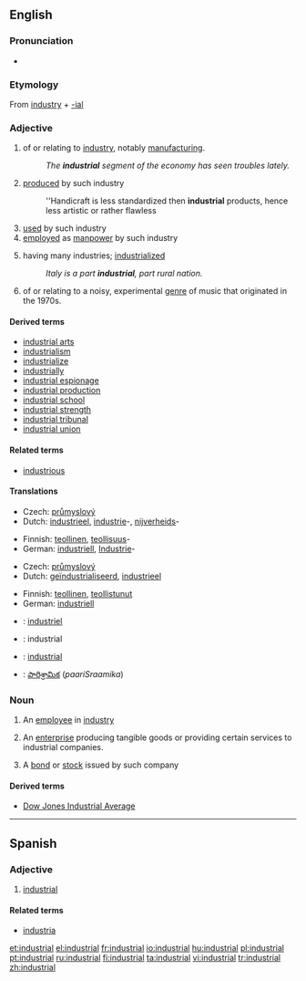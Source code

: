 ==English==

===Pronunciation===
* {{audio|en-us-industrial.ogg|Audio (US)}}

===Etymology===
From [[industry]] + [[-ial]]

===Adjective===
{{en-adj}}

# of or relating to [[industry]], notably [[manufacturing]].
#: ''The '''industrial''' segment of the economy has seen troubles lately.''
# [[produced]] by such industry
#: ''Handicraft is less standardized then '''industrial''' products, hence less artistic or rather flawless
# [[used]] by such industry
# [[employed]] as [[manpower]] by such industry
# {{context|of a society or country}} having many industries; [[industrialized]]
#: ''Italy is a part '''industrial''', part rural nation.''
# {{music}} of or relating to a noisy, experimental [[genre]] of music that originated in the 1970s.

====Derived terms====
* [[industrial arts]]
* [[industrialism]]
* [[industrialize]]
* [[industrially]]
* [[industrial espionage]]
* [[industrial production]]
* [[industrial school]]
* [[industrial strength]]
* [[industrial tribunal]]
* [[industrial union]]

====Related terms====
* [[industrious]]

====Translations====
{{trans-top|of or relating to industry}}
* Czech: [[průmyslový]] {{m}}
* Dutch: [[industrieel]], [[industrie]]-, [[nijverheid]]s-
{{trans-mid}}
* Finnish: [[teollinen]], [[teollisuus]]-
* German: [[industriell]], [[Industrie]]-
{{trans-bottom}}

{{trans-top|(of a society or country) having many industries}}
* Czech: [[průmyslový]] {{m}}
* Dutch: [[geïndustrialiseerd]], [[industrieel]]
{{trans-mid}}
* Finnish: [[teollinen]], [[teollistua|teollistunut]]
* German: [[industriell]]
{{trans-bottom}}

{{checktrans-top}}
* {{ttbc|French}}: [[industriel]]
* {{ttbc|Interlingua}}: industrial
* {{ttbc|Portuguese}}: [[#Portuguese|industrial]]
* {{ttbc|Telugu}}: [[పారిశ్రామిక]] (''paariSraamika'')
{{checktrans-bottom}}

===Noun===
{{en-noun}}

# {{dated|19th-mid 20th century}} An [[employee]] in [[industry]]
# {{business}} An [[enterprise]] producing tangible goods or providing certain services to industrial companies.
# {{finance}} A [[bond]] or [[stock]] issued by such company
{{rft}}

====Derived terms====
* [[Dow Jones Industrial Average]]

----

==Spanish==

===Adjective===
{{es-adj|pl=industriales}}

# [[#English|industrial]]

====Related terms====
* [[industria]]

[[et:industrial]]
[[el:industrial]]
[[fr:industrial]]
[[io:industrial]]
[[hu:industrial]]
[[pl:industrial]]
[[pt:industrial]]
[[ru:industrial]]
[[fi:industrial]]
[[ta:industrial]]
[[vi:industrial]]
[[tr:industrial]]
[[zh:industrial]]